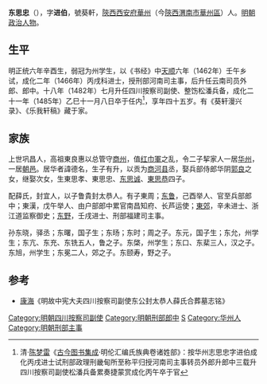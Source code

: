 '''东思忠'''（{{bd|1441年||1485年||Dong}}），字'''进伯'''，號葵軒，[[陝西|陝西]][[西安府|西安府]][[華州|華州]]（今[[陝西|陝西]][[渭南市|渭南市]][[華州區|華州區]]）人。[[明朝|明朝]][[政治人物|政治人物]]。

==生平==
明正统六年辛酉生，弱冠为州学生，以《书经》中[[天顺|天顺]]六年（1462年）壬午乡试，成化二年（1466年）丙戌科进士，授刑部河南司主事，后升任云南司员外郎、郎中。十八年（1482年）七月升任四川按察司副使、整饬松潘兵备，成化二十一年（1485年）乙巳十一月八日卒于任内<ref>清·[[陈梦雷|陈梦雷]]《[[古今图书集成|古今图书集成]]·明伦汇编氏族典卷诸姓部》：按华州志思忠字进伯成化丙戌进士试刑部政理刑畿甸所至称平归授河南司主事转员外郎升郎中三载升四川按察司副使松潘兵备累奏捷蒙赏成化丙午卒于官</ref>，享年四十五岁。有《葵轩漫兴录》、《乐我轩稿》藏于家。

==家族==
上世巩昌人，高祖東良惠以总管守[[商州|商州]]，值[[红巾軍|红巾軍]]之乱，令二子挈家人一居[[华州|华州]]，一居[[朝邑|朝邑]]。居华者諱德名，生子有升，以贡为[[商河县|商河县]]丞，娶兵部侍郎华阴[[郭良|郭良]]之女，继娶次女，生東思孝、東思忠、[[东思诚|东思诚]]、[[東思恭|東思恭]]四子。

配薛氏，封宜人，以子鲁貴封太恭人。有子東周；[[东鲁|东鲁]]，己酉举人、官至兵部郎中；東漢，戊午举人、由户部郎中累官南昌知府、长芦运使；[[東郊_(正德進士)|東郊]]，辛未进士、浙江道监察御史；[[东野|东野]]，壬戌进士、刑部福建司主事。

孙东晓，驿丞；东曙，国子生；东旸；东时；周之子。东元，国子生；东允，州学生；东亢、东充、东铣五人，鲁之子。东棨，州学生；东口、东棐三人，汉之子。东旭，州学生；东冕二人，郊之子。东颐寿，野之子。

==参考==
*[[康海|康海]]《明故中宪大夫四川按察司副使东公封太恭人薛氏合葬墓志铭》
{{reflist}}
{{明朝人物小作品}}
{{成化二年丙戌科殿試金榜}}
{{DEFAULTSORT:Dong東}}
[[Category:明朝四川按察司副使|Category:明朝四川按察司副使]]
[[Category:明朝刑部郎中|Category:明朝刑部郎中]]
[[Category:東姓|S]]
[[Category:华州人|Category:华州人]]
[[Category:明朝刑部主事|Category:明朝刑部主事]]